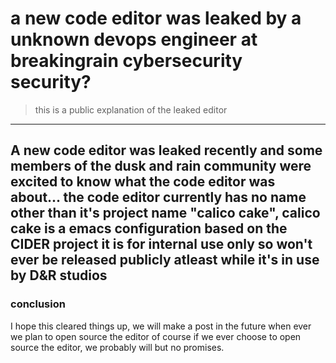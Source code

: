 # a new code editor was leaked by a unknown devops engineer at breakingrain cybersecurity security?
> this is a public explanation of the leaked editor
---
A new code editor was leaked recently and some members of the dusk and rain community were 
excited to know what the code editor was about... the code editor currently has no name other than
it's project name "calico cake", calico cake is a emacs configuration based on the CIDER project 
it is for internal use only so won't ever be released publicly atleast while it's in use by D&R studios
---
### conclusion
I hope this cleared things up, we will make a post in the future when ever we plan to open source the editor
of course if we ever choose to open source the editor, we probably will but no promises.